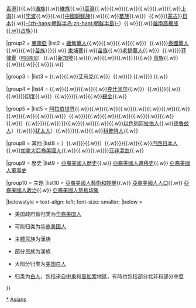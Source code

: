 {{Navbox
|name = 亞裔美國人
|title = {{Flagicon image|Flag of the United States.svg}} [[亞裔美國人]]
|image = [[File:WikiProject Asian Americans map.svg|95px|Map showing the United States in blue, and the nations where Asian Americans originate from in shades of orange.]]

|group1 = [[東亞裔美國人|東亞]]
|list1 = {{nowrap begin}}[[美籍華人|華裔]]{{smallsup|1}}{{smallsup|3}}{{small|（{{link-en|美国出生华裔|American-born Chinese|美国出生}}{{smallsup|1}}{{smallsup|3}}{{.w}}{{link-en|紐約市華人|Chinese people in New York City|在紐約市}}{{smallsup|1}}{{smallsup|3}}{{.w}}[[港籍美国人|香港]]{{smallsup|1}}{{smallsup|3}}}}{{.w}}{{small|[[藏裔美国人|藏族]]{{smallsup|2}}{{.w}}[[满族#其他國家|滿族]]{{smallsup|2}}{{.w}}[[維吾爾裔美國人|維族]]{{smallsup|2}}{{.w}}[[臺灣裔美國人|臺灣]]{{smallsup|1}}{{smallsup|3}}{{.w}}{{link-en|客家裔美國人|Hakka Americans|客家}}{{smallsup|1}}{{smallsup|3}}{{.w}}{{link-en|四邑裔美國人|Taishanese_people#Overseas|四邑}}{{smallsup|1}}{{smallsup|3}}{{.w}}{{link-en|廣府裔美國人|Cantonese_people#19th–20th century: Turmoil and migration|廣府}}{{smallsup|1}}{{smallsup|3}}{{.w}}{{link-en|閩南裔美國人|Hoklo Americans|閩南}}{{smallsup|1}}{{smallsup|3}}{{.w}}{{link-en|閩東裔美國人|Fuzhounese Americans|閩東}}{{smallsup|1}}{{smallsup|3}}{{.w}}[[上海人#移居外地的上海人|上海]]{{smallsup|1}}{{smallsup|3}}{{.w}}[[宁波裔美国人|宁波]]{{smallsup|1}}{{smallsup|3}}{{.w}}{{link-en|回族裔美國人|Category:American people of Hui descent|回族}}{{smallsup|2}}{{.w}}[[美國中國朝鮮族|中國朝鮮族]]{{smallsup|2}}{{.w}}{{link-en|優勉裔美國人|Iu Mien Americans|瑤族}}{{.w}}[[苗族裔美國人|苗族]]{{.w}}{{link-en|景頗人僑民|Jingpo_people#Migration|景頗族}}）{{.w}}}}[[蒙古裔美國人|蒙古]]{{smallsup|4}}{{small|（[[卡尔梅克裔美国人|卡尔梅克]]{{smallsup|5}}）{{.w}}}}[[日裔美國人|日本]]{{smallsup|4}}{{.w}}[[韓裔美國人|-{zh-hans:朝鲜半岛;zh-hant:朝鮮半島}-]]{{smallsup|4}}{{small|（[[美籍韓裔|-{南}-韩]]{{smallsup|4}}}}）{{.w}}{{link-en|琉球裔美國人|Ryukyuan_Americans|琉球}}{{smallsup|4}}{{.w}}[[越南裔美國人|越南]]{{smallsup|4}}{{small|（{{link-en|越南华裔美国人|Category:American people of Hoa descent|越南華人}}{{smallsup|2}}{{.w}}[[越南裔美國人#越南高棉族和占族|高棉族{{.w}}占族]]）}} {{nowrap end}}

|group2 = [[東南亞裔美國人|東南亞]]
|list2 = {{nowrap begin}}{{link-en|緬甸裔美國人|Burmese_Americans|緬甸}}{{smallsup|4}}{{small|（{{link-en|克倫裔美國人|Karen Americans|克倫族}}{{.w}}[[緬甸華裔美國人|緬甸華人]]{{smallsup|2}}{{.w}}{{link-en|海外掸族|Shan_people#Communities_in_exile|掸族}}{{.w}}{{link-en|库基人僑民|Chin_people#Diaspora|钦族}}{{.w}}{{link-en|景頗人僑民|Jingpo_people#Migration|克钦族}}{{.w}}{{link-en|緬甸盎格鲁人僑民|Anglo-Burmese_people#Notable_diaspora|緬甸盎格鲁人}}）{{.w}}}}{{link-en|泰國裔美國人|Thai Americans|泰國}}{{smallsup|4}}{{small|（{{link-en|克倫裔美國人|Karen Americans|克倫族}}{{.w}}[[泰國華裔美國人|泰國華人]]{{smallsup|2}}{{.w}}{{link-en|優勉裔美國人|Iu Mien Americans|瑤族}}{{.w}}[[苗族裔美國人|苗族]]）}}{{.w}} [[柬埔寨裔美國人|柬埔寨]]{{smallsup|4}}{{.w}}{{link-en|老撾裔美國人|Laotian Americans|老撾}}{{smallsup|4}}{{small|（[[佬族美國人|佬族]]{{.w}}[[苗族裔美國人|苗族]]{{.w}}[[老撾華裔美國人|老撾華人]]{{smallsup|2}}{{.w}}{{link-en|優勉裔美國人|Iu Mien Americans|瑤族}}）{{.w}}}}[[菲律賓裔美國人|菲律賓]]{{smallsup|4}}<small>（[[阿拉斯加的菲律宾人|阿拉斯加]]）</small> {{.w}}[[新加坡裔美國人|新加坡]]{{smallsup|2}}{{smallsup|3}}{{.w}}{{link-en|Category:文萊裔美國人|Category:American_people_of_Bruneian_descent|文萊}}{{.w}}{{link-en|馬來西亞裔美國人|Malaysian_Americans|馬來西亞}}{{smallsup|4}}{{.w}}{{link-en|印尼裔美國人|Indonesian Americans|印尼}}{{smallsup|4}}{{small|（{{link-en|Category:印尼華裔美國人|Category:American people of Chinese-Indonesian descent|印尼華人}}{{smallsup|2}}{{.w}}{{link-en|印尼荷蘭裔美國人|Indo_people#United_States|印尼荷蘭人}}{{.w}}{{link-en|米南佳保僑民|Overseas_Minangkabau|米南佳保人}}）}}{{.w}} [[苗族裔美國人|苗族]]{{smallsup|2}}{{.w}}{{link-en|克倫裔美國人|Karen Americans|克倫族}}{{.w}}{{link-en|優勉裔美國人|Iu Mien Americans|瑤族}}{{.w}}{{link-en|馬來裔美國人|Overseas_Malays#North_America|馬來人}}{{.w}}{{link-en|武吉斯裔美國人|Category:American people of Bugis descent|武吉斯人}}{{.w}}{{link-en|Category:羅興亞人僑民|Category:Rohingya diaspora|羅興亞人}} {{nowrap end}}

|group3 = {{link-en|中亞裔美國人|Central Asians in the United States|中亞}}{{smallsup|5}}
|list3 = {{nowrap begin}}{{link-en|阿富汗裔美國人|Afghan Americans|阿富汗}}{{smallsup|4}}{{small|（{{link-en|普什图裔美國人|Pashtun Americans|普什图}}{{.w}} {{link-en|俾路支裔美國人|Baloch Americans|俾路支}}{{.w}}{{link-en|哈扎拉人僑民|Hazara diaspora|哈扎拉}}{{.w}}[[艾马克人|艾马克]]{{.w}}{{link-en|塔吉克裔美國人|Tajikistani Americans|阿富汗塔吉克人}}）{{.w}}}} {{link-en|哈薩克裔美國人|Kazakh Americans|哈薩克}}{{smallsup|4}}{{.w}}{{link-en|塔吉克裔美國人|Tajikistani Americans|塔吉克}}{{small|（{{link-en|布哈拉猶太人|Bukharan_Jews}}）{{.w}}}} {{link-en|乌孜别克裔美國人|Uzbek Americans|乌孜别克}}{{.w}}{{link-en|土庫曼斯坦裔美國人|Turkmenistani American|土庫曼斯坦}}{{nowrap end}}

|group4 = {{link-en|南亞裔美國人|South Asian Americans|南亞}}
|list4 = {{nowrap begin}}{{link-en|巴基斯坦裔美國人|Pakistani_Americans|巴基斯坦}}{{smallsup|5}}{{small|（{{link-en|普什图裔美國人|Pashtun Americans|普什图}}{{.w}}{{link-en|俾路支裔美國人|Baloch Americans|俾路支}}{{.w}}{{link-en|旁遮普裔美國人|Punjabi_Americans|旁遮普}}{{.w}}{{link-en|信德裔美國人|Sindhi American|信德}}{{.w}}{{link-en|烏爾都人|Urdu-speaking people|烏爾都}}{{.w}}[[克什米尔侨民|克什米尔]]{{.w}}{{link-en|塔吉克裔美國人|Tajikistani Americans|巴基斯坦塔吉克人}}）{{.w}}}}{{link-en|尼泊爾裔美國人|Nepalese Americans|尼泊爾}}{{.w}}{{link-en|不丹裔美國人|Bhutanese Americans|不丹}}{{.w}}{{link-en|孟加拉裔美國人|Bengali Americans|孟加拉}}{{smallsup|4}}{{small|（{{link-en|孟加拉國裔美國人|Bangladeshi_Americans|孟加拉國}}）{{.w}}}}[[印度裔美國人|印度]]{{smallsup|4}}{{small|（{{link-en|古吉拉特裔美国人|Gujarati_Americans|古吉拉特人}}{{.w}}{{link-en|泰卢固裔美国人|Telugu_Americans|泰卢固人}}{{.w}}{{link-en|印度孟加拉裔美国人|Bengali Indian Americans|印度孟加拉人}}）{{.w}}}}{{link-en|馬爾代夫裔美國人|Maldivian Americans|馬爾代夫}}{{.w}}{{link-en|斯里兰卡裔美國人|Sri Lankan Americans|斯里兰卡}}{{.w}}[[錫金裔美国人|錫金]]{{.w}}{{link-en|泰米爾裔美國人|Tamil Americans|淡米爾}}{{nowrap end}}

|group5 = {{link-en|中東裔美國人|Middle Eastern Americans|西亞}}{{smallsup|6}}
|list5 = {{nowrap begin}}[[阿拉伯裔美国人|阿拉伯世界]]{{small|（{{link-en|阿联酋裔美国人|Emirati_Americans|阿联酋}}{{.w}}{{link-en|沙特阿拉伯裔美国人|Saudi_Americans|沙特}}{{.w}}{{link-en|也门裔美国人|Yemeni_Americans|也门}}{{.w}}{{link-en|阿曼裔美国人|Omani_Americans|阿曼}}{{.w}}{{link-en|约旦裔美国人|Jordanian_Americans|约旦}}{{.w}}{{link-en|黎巴嫩裔美国人|Lebanese Americans|黎巴嫩}}{{.w}}{{link-en|巴勒斯坦裔美国人|Palestinian Americans|巴勒斯坦}}{{.w}}{{link-en|科威特裔美国人|Kuwaiti Americans|科威特}}{{.w}}{{link-en|叙利亚裔美国人|Syrian_Americans|叙利亚}}{{.w}}{{link-en|伊拉克裔美国人|Iraqi_Americans|伊拉克}}{{.w}}{{link-en|埃及裔美国人|Egyptian Americans|埃及}}{{.w}}{{link-en|摩洛哥裔美国人|Moroccan_Americans|摩洛哥}}{{.w}}{{link-en|北非裔美国人|North_Africans_in_the_United_States|北非}}{{.w}}{{link-en|伊朗阿拉伯裔美国人|Iranian_Americans#Ethnicity#Iranian Arabs|伊朗}}）{{.w}}}}{{link-en|伊朗裔美国人|Iranian_Americans|伊朗}}{{small|（{{link-en|波斯裔美国人|Persian Americans#Ethnicity|波斯人}}{{.w}}{{link-en|伊朗阿塞拜疆裔美国人|Iranian Azerbaijanis#Iranian Azerbaijani diaspora|伊朗阿塞拜疆人}}{{.w}}{{link-en|伊朗亞美尼亞裔美国人|Iranian_Americans#Ethnicity#Iranian_Armenians|伊朗亞美尼亞人}}{{.w}}{{link-en|伊朗猶太裔美国人|Persian_Jews#The_United_States|猶太人}}{{.w}}{{link-en|伊朗阿拉伯裔美国人|Iranian_Americans#Ethnicity#Iranian Arabs|伊朗阿拉伯人}}{{.w}}{{link-en|伊朗库尔德裔美國人|Kurdish_Americans#Iranian_Kurds|库尔德人}}{{.w}}{{link-en|伊朗裔美国人#种族|Iranian_Americans#Ethnicity|亞述人}}{{.w}}{{link-en|伊朗裔美国人#种族|Iranian_Americans#Ethnicity|土库曼斯坦人}}{{.w}}{{link-en|伊朗裔美国人#种族|Iranian_Americans#Ethnicity|俾路支人}}）{{.w}}}}{{link-en|土耳其裔美国人|Turkish_Americans|土耳其}}{{.w}}{{link-en|塞浦路斯裔美國人|Cypriot_Americans|塞浦路斯}}{{small|（{{link-en|北塞浦路斯裔美國人|Turkish_Cypriot_diaspora#United_States|北塞浦路斯}}{{.w}}{{link-en|南塞浦路斯裔美國人|Greek_Cypriot_diaspora|南塞浦路斯}}）}}{{.w}}{{link-en|阿塞拜疆裔美国人|Azerbaijani Americans|阿塞拜疆}}{{.w}}{{link-en|格鲁吉亚裔美国人|Georgian Americans|格鲁吉亚}}{{.w}}{{link-en|裔美国人|Armenian Americans|亚美尼亚}}{{.w}}{{link-en|以色列裔美国人|Israeli Americans|以色列}}{{small|（[[美国犹太人|犹太人]]{{.w}}[[以色列阿拉伯裔美國人|以色列阿拉伯人]]{{.w}}[[德鲁兹裔美国人|德鲁兹人]]）{{.w}}}}[[美国犹太人|犹太人]]{{small|（[[阿什肯纳兹犹太人]]{{.w}}{{link-en|敘利亞猶太裔美國人|Syrian_Jewish_communities_of_the_United_States|敘利亞猶太人}}）{{.w}}}}{{link-en|亚述裔美国人|Assyrian_Americans|亞述人}}{{.w}}{{link-en|庫爾德裔美國人|Kurdish_Americans|庫爾德人}}{{small|（[[雅兹迪裔美國人|雅兹迪人]]）}}{{.w}}[[科普特裔美国人|科普特人]]{{.w}}{{link-en|柏柏尔裔美国人|berber Americans|柏柏尔人}}{{nowrap end}}

|group8 = 其他
|list8 = {{nowrap begin}}{{link-en|西語亞裔和拉丁亞裔的美国人|Asian_Hispanic_and_Latino_Americans|西語亞裔和拉丁亞裔}}{{small|（{{link-en|非拉丁裔的亚裔美國人|Asian_Hispanic_and_Latino_Americans#non-Hispanic Asian Americans|非拉丁亚裔}}{{.w}}{{link-en|拉丁裔的亚裔美國人|Asian_Hispanic_and_Latino_Americans#Asian Hispanics Americans |拉丁亚裔}}）{{.w}}}}{{link-en|印度-加勒比裔美國人|Indo-Caribbean_Americans|印度-加勒比}}{{small|（{{link-en|特立尼达和多巴哥印度裔美國人|Indo-Caribbean_Americans#Indo-Trinidadian and Tobagonian Americans|特立尼达和多巴哥印度人}}{{.w}}{{link-en|圭亞那印度裔美國人|Indo-Caribbean_Americans#Indo-Guyanese_Americans|圭亞那印度人}}{{.w}}{{link-en|牙買加印度裔美國人|Indo-Jamaican Americans|牙買加印度人}}）{{.w}}}}{{link-en|特立尼达和多巴哥裔美國人|Trinidadian and Tobagonian Americans|特立尼达和多巴哥華裔美國人}}{{.w}}{{link-en|斐济印度裔美国人|Fijian_Indian_diaspora|斐济印度人}}{{.w}}[[巴西日裔美国人|巴西日本人]]{{.w}}[[加拿大裔美国人|加拿大亞裔美國人]]{{.w}}{{link-en|墨西哥旁遮普裔美國人|Punjabi Mexican Americans|墨西哥旁遮普人}}{{.w}}{{link-en|羅姆裔美国人|Romani Americans|羅姆人}}{{.w}}{{link-en|多種族美國人|Multiracial Americans|多种族}}{{small|（[[马拉博 (海地)|马拉博裔美國人]]）{{.w}}}}[[亞非混血#美国|亚非混血]]{{.w}}{{link-en|歐亞混血美國人|Eurasian_(mixed_ancestry)#North_America|歐亞混血}}{{small|（[[美亞人]]）}}{{nowrap end}}

|group9 = 歷史
|list9 = {{nowrap begin}}[[亞裔美國人|亞裔美國人歷史]]{{.w}} [[亞裔美國人|亞裔美國人遷移史]]{{.w}} [[亞裔美國人軍事史]]{{nowrap end}}

|group10 = 主題
|list10 = {{nowrap begin}}[[亞裔美國人藝術和娛樂]]{{.w}} [[亞裔美國人人口]]{{.w}} [[亞裔美國人政治]]{{.w}} [[亞裔美國人刻板印象]]{{nowrap end}}

|belowstyle = text-align: left; font-size: smaller;
|below  = 
* {{smallsup|1}} 美国政府皆归类为[[华裔美国人]]
* {{smallsup|2}} 可能归类为[[华裔美国人]]
* {{smallsup|3}} 主體民族为漢族
* {{smallsup|4}} 部分民族为漢族
* {{smallsup|5}} 大部分归类为[[美国白人]]
* {{smallsup|6}} 归类为[[白人]]，包括來自[[中東]]和[[高加索]]地區，有時也包括部分北非和部分中亞

}}<noinclude>


[[Category:亞洲裔美國人|*]]
[[Category:亞裔美國人模板| ]]
[[Category:各族裔美國人模板|Asians]]
</noinclude>